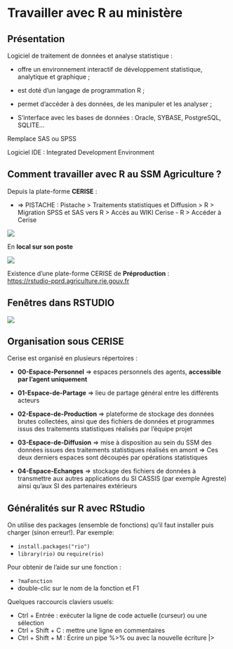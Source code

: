 # Travailler avec R au ministère {.backgroundTitre}


## Présentation

Logiciel de traitement de données et analyse statistique :

-   offre un environnement interactif de développement statistique, analytique et graphique ;

-   est doté d’un langage de programmation R ;

-   permet d’accéder à des données, de les manipuler et les analyser ;

-   S'interface avec les bases de données : Oracle, SYBASE, PostgreSQL, SQLITE…

Remplace SAS ou SPSS

Logiciel IDE : Integrated Development Environment


## Comment travailler avec R au SSM Agriculture ?

Depuis la plate-forme **CERISE** :

-   ⇒ PISTACHE : Pistache \> Traitements statistiques et Diffusion \> R \> Migration SPSS et SAS vers R \> Accès au WIKI Cerise - R \> Accéder à Cerise

![](img/clipboard-travailler1.png)

En **local sur son poste** <!-- , sans intervention de Pastel -->

![](img/clipboard-preco.png){fig-align="center"}

Existence d'une plate-forme CERISE de **Préproduction** :\
<https://rstudio-pprd.agriculture.rie.gouv.fr>

## Fenêtres dans RSTUDIO

![](img/clipboard-console.png){fig-align="center"}


## Organisation sous CERISE

Cerise est organisé en plusieurs répertoires :

-   **00-Espace-Personnel** =\> espaces personnels des agents, **accessible par l’agent uniquement**

-   **01-Espace-de-Partage** =\> lieu de partage général entre les différents acteurs

-   **02-Espace-de-Production** =\> plateforme de stockage des données brutes collectées, ainsi que des fichiers de données et programmes issus des traitements statistiques réalisés par l'équipe projet

-   **03-Espace-de-Diffusion** =\> mise à disposition au sein du SSM des données issues des traitements statistiques réalisés en amont =\> Ces deux derniers espaces sont découpés par opérations statistiques

-   **04-Espace-Echanges** =\> stockage des fichiers de données à transmettre aux autres applications du SI CASSIS (par exemple Agreste) ainsi qu'aux SI des partenaires extérieurs


## Généralités sur R avec RStudio

On utilise des packages (ensemble de fonctions) qu'il faut installer puis charger (sinon erreur!). Par exemple:

-   `install.packages("rio")`
-   `library(rio)` ou `require(rio)`

Pour obtenir de l'aide sur une fonction :

-   `?maFonction`
-   double-clic sur le nom de la fonction et F1

<!-- Pour visualiser un tableau : `View()` -->

Quelques raccourcis claviers usuels:

-   Ctrl + Entrée : exécuter la ligne de code actuelle (curseur) ou une sélection
-   Ctrl + Shift + C : mettre une ligne en commentaires
-   Ctrl + Shift + M : Écrire un pipe %\>% ou avec la nouvelle écriture \|\>

<!-- ## Organisation sous CERISE -->

<!-- Cerise est organisé en plusieurs répertoires : -->

<!-- -   **00-Espace-Personnel** =\> espaces personnels des agents, **accessible par l'agent uniquement** -->

<!-- -   **01-Espace-de-Partage** =\> lieu de partage général entre les différents acteurs (ex: formations R) -->

<!-- -   **02-Espace-de-Production** =\> plateforme de stockage des données brutes collectées, ainsi que des fichiers de données et programmes issus des traitements statistiques réalisés par l'équipe projet -->

<!-- -   **03-Espace-de-Diffusion** =\> mise à disposition au sein du SSM des données issues des traitements statistiques réalisés en amont =\> Ces deux derniers espaces sont découpés par opérations statistiques -->

<!-- -   **04-Espace-Echanges** =\> stockage des fichiers de données à transmettre aux autres applications du SI CASSIS (par exemple Agreste) ainsi qu'aux SI des partenaires extérieurs -->
